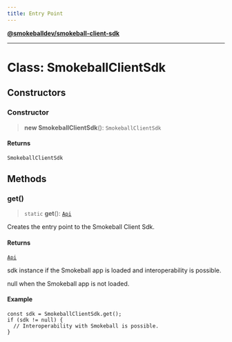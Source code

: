 ```yaml
---
title: Entry Point
---
```

[**@smokeballdev/smokeball-client-sdk**](./../README)

***

# Class: SmokeballClientSdk

## Constructors

### Constructor

> **new SmokeballClientSdk**(): `SmokeballClientSdk`

#### Returns

`SmokeballClientSdk`

## Methods

### get()

> `static` **get**(): [`Api`](./../@smokeballdev/namespaces/common/interfaces/Api)

Creates the entry point to the Smokeball Client Sdk.

#### Returns

[`Api`](./../@smokeballdev/namespaces/common/interfaces/Api)

sdk instance if the Smokeball app is loaded and interoperability is possible.

null when the Smokeball app is not loaded.

#### Example

```
const sdk = SmokeballClientSdk.get();
if (sdk != null) {
  // Interoperability with Smokeball is possible.
}
```
